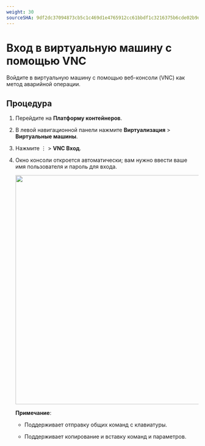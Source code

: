 ```yaml
---
weight: 30
sourceSHA: 9df2dc37094873cb5c1c469d1e4765912cc61bbdf1c3216375b6cde02b9ddc2d
---
```


# Вход в виртуальную машину с помощью VNC

Войдите в виртуальную машину с помощью веб-консоли (VNC) как метод аварийной операции.

## Процедура

1. Перейдите на **Платформу контейнеров**.

2. В левой навигационной панели нажмите **Виртуализация** > **Виртуальные машины**.

3. Нажмите ⋮ > **VNC Вход**.

4. Окно консоли откроется автоматически; вам нужно ввести ваше имя пользователя и пароль для входа.

   <img src="../../../../../en/virtualization/virtualization/virtual_machine/functions/assets/vmi00.png" width="600" />

   **Примечание**:

   - Поддерживает отправку общих команд с клавиатуры.

   - Поддерживает копирование и вставку команд и параметров.
